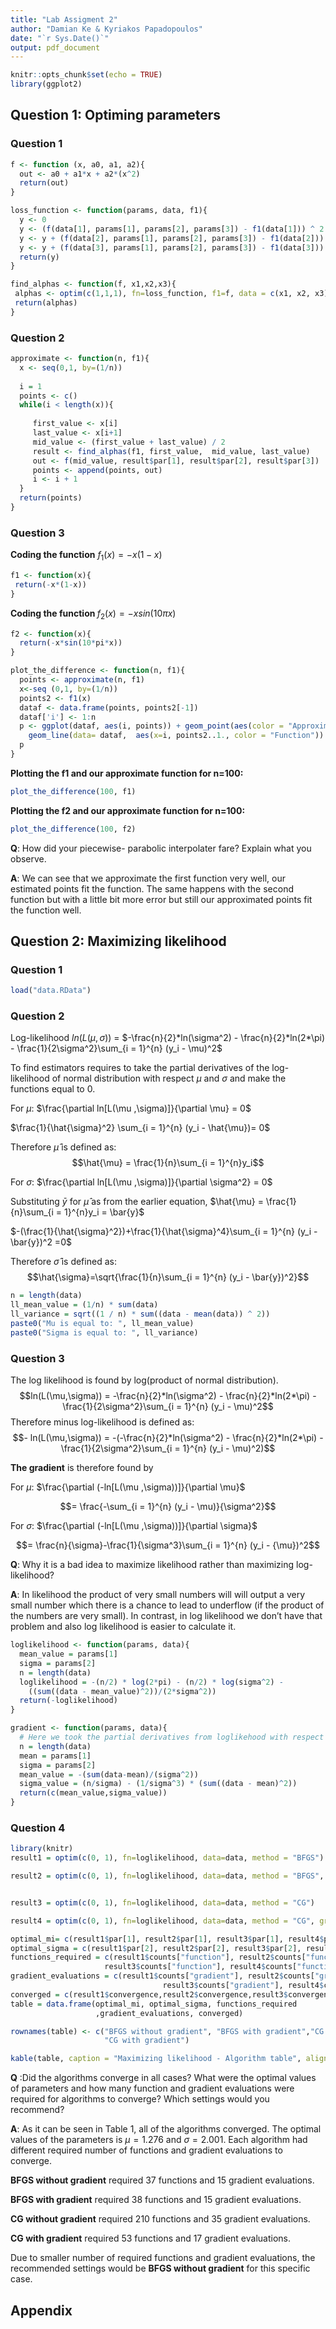 ```yaml
---
title: "Lab Assigment 2"
author: "Damian Ke & Kyriakos Papadopoulos"
date: "`r Sys.Date()`"
output: pdf_document
---
```


```r
knitr::opts_chunk$set(echo = TRUE)
library(ggplot2)
```

## Question 1: Optiming parameters

### Question 1

```r
f <- function (x, a0, a1, a2){
  out <- a0 + a1*x + a2*(x^2)
  return(out)
}

loss_function <- function(params, data, f1){
  y <- 0
  y <- (f(data[1], params[1], params[2], params[3]) - f1(data[1])) ^ 2
  y <- y + (f(data[2], params[1], params[2], params[3]) - f1(data[2])) ^ 2
  y <- y + (f(data[3], params[1], params[2], params[3]) - f1(data[3])) ^ 2
  return(y)
}

find_alphas <- function(f, x1,x2,x3){
 alphas <- optim(c(1,1,1), fn=loss_function, f1=f, data = c(x1, x2, x3))
 return(alphas)
}

```

### Question 2

```r
approximate <- function(n, f1){
  x <- seq(0,1, by=(1/n))
  
  i = 1
  points <- c()
  while(i < length(x)){
    
     first_value <- x[i]
     last_value <- x[i+1]
     mid_value <- (first_value + last_value) / 2
     result <- find_alphas(f1, first_value,  mid_value, last_value)
     out <- f(mid_value, result$par[1], result$par[2], result$par[3])
     points <- append(points, out)
     i <- i + 1
  }
  return(points)
}
```

### Question 3

**Coding the function** 
$f_1(x) = -x(1-x)$
```r
f1 <- function(x){
 return(-x*(1-x)) 
}
```

**Coding the function **
$f_2(x)=-xsin(10\pi x)$
```r
f2 <- function(x){
  return(-x*sin(10*pi*x))
}
```

```r
plot_the_difference <- function(n, f1){
  points <- approximate(n, f1)
  x<-seq (0,1, by=(1/n))
  points2 <- f1(x)
  dataf <- data.frame(points, points2[-1])
  dataf['i'] <- 1:n
  p <- ggplot(dataf, aes(i, points)) + geom_point(aes(color = "Approximated points")) + 
    geom_line(data= dataf,  aes(x=i, points2..1., color = "Function"))
  p
}
```

**Plotting the f1 and our approximate function for n=100: **
```r
plot_the_difference(100, f1)
```

**Plotting the f2 and our approximate function for n=100: **
```r
plot_the_difference(100, f2)
```

**Q**: How did your piecewise- parabolic interpolater fare? Explain
what you observe.

**A**: We can see that we approximate the first function very well, our estimated
points fit the function. The same happens with the second function but with a little
bit more error but still our approximated points fit the function well.


## Question 2: Maximizing likelihood

### Question 1
```r
load("data.RData")
```

### Question 2
Log-likelihood $ln(L(\mu,\sigma))$ = $-\frac{n}{2}*ln(\sigma^2) - \frac{n}{2}*ln(2*\pi) - \frac{1}{2\sigma^2}\sum_{i = 1}^{n} (y_i - \mu)^2$

To find estimators requires to take the partial derivatives of the log-likelihood of normal distribution with respect $\mu$ and $\sigma$ and make the functions equal to 0.


For $\mu$:
$\frac{\partial ln[L(\mu ,\sigma)]}{\partial \mu} = 0$

$\frac{1}{\hat{\sigma}^2} \sum_{i = 1}^{n} (y_i - \hat{\mu})= 0$

Therefore $\hat{\mu}$ is defined as:
$$\hat{\mu} = \frac{1}{n}\sum_{i = 1}^{n}y_i$$


For $\sigma$:
$\frac{\partial ln[L(\mu ,\sigma)]}{\partial \sigma^2} = 0$

Substituting $\bar{y}$ for $\hat{\mu}$ as from the earlier equation, 
$\hat{\mu} = \frac{1}{n}\sum_{i = 1}^{n}y_i = \bar{y}$

$-(\frac{1}{\hat{\sigma}^2})+\frac{1}{\hat{\sigma}^4}\sum_{i = 1}^{n} (y_i - \bar{y})^2 =0$

Therefore $\hat{\sigma}$ is defined as:
$$\hat{\sigma}=\sqrt{\frac{1}{n}\sum_{i = 1}^{n} (y_i - \bar{y})^2}$$

```r
n = length(data)
ll_mean_value = (1/n) * sum(data)
ll_variance = sqrt((1 / n) * sum((data - mean(data)) ^ 2))
paste0("Mu is equal to: ", ll_mean_value)
paste0("Sigma is equal to: ", ll_variance)
```

### Question 3
The log likelihood is found by log(product of normal distribution).
$$ln(L(\mu,\sigma)) = -\frac{n}{2}*ln(\sigma^2) - \frac{n}{2}*ln(2*\pi) - \frac{1}{2\sigma^2}\sum_{i = 1}^{n} (y_i - \mu)^2$$
Therefore minus log-likelihood is defined as:
$$- ln(L(\mu,\sigma)) = -(-\frac{n}{2}*ln(\sigma^2) - \frac{n}{2}*ln(2*\pi) - \frac{1}{2\sigma^2}\sum_{i = 1}^{n} (y_i - \mu)^2)$$

**The gradient** is therefore found by

For $\mu$:
$\frac{\partial (-ln[L(\mu ,\sigma))]}{\partial \mu}$

$$= \frac{-\sum_{i = 1}^{n} (y_i - \mu)}{\sigma^2}$$

For $\sigma$:
$\frac{\partial (-ln[L(\mu ,\sigma))]}{\partial \sigma}$

$$= \frac{n}{\sigma}-\frac{1}{\sigma^3}\sum_{i = 1}^{n} (y_i - {\mu})^2$$

**Q**: Why it is a bad idea to maximize likelihood rather than maximizing log- likelihood?

**A**: In likelihood the product of very small numbers will will output a very small number which there is a chance to lead to underflow (if the product of the numbers are very small). In contrast, in log likelihood we don't have that problem and also log likelihood is easier to calculate it.

```r
loglikelihood <- function(params, data){
  mean_value = params[1]
  sigma = params[2]
  n = length(data)
  loglikelihood = -(n/2) * log(2*pi) - (n/2) * log(sigma^2) - 
    ((sum((data - mean_value)^2))/(2*sigma^2))
  return(-loglikelihood)
}

gradient <- function(params, data){
  # Here we took the partial derivatives from loglikehood with respect to mean and sigma
  n = length(data)
  mean = params[1]
  sigma = params[2]
  mean_value = -(sum(data-mean)/(sigma^2))
  sigma_value = (n/sigma) - (1/sigma^3) * (sum((data - mean)^2)) 
  return(c(mean_value,sigma_value))
}
```

### Question 4
```r
library(knitr)
result1 = optim(c(0, 1), fn=loglikelihood, data=data, method = "BFGS") 

result2 = optim(c(0, 1), fn=loglikelihood, data=data, method = "BFGS", gr=gradient) 


result3 = optim(c(0, 1), fn=loglikelihood, data=data, method = "CG") 

result4 = optim(c(0, 1), fn=loglikelihood, data=data, method = "CG", gr = gradient) 

optimal_mi= c(result1$par[1], result2$par[1], result3$par[1], result4$par[1])
optimal_sigma = c(result1$par[2], result2$par[2], result3$par[2], result4$par[2])
functions_required = c(result1$counts["function"], result2$counts["function"],
                     result3$counts["function"], result4$counts["function"])
gradient_evaluations = c(result1$counts["gradient"], result2$counts["gradient"],
                                  result3$counts["gradient"], result4$counts["gradient"])
converged = c(result1$convergence,result2$convergence,result3$convergence,result4$convergence)
table = data.frame(optimal_mi, optimal_sigma, functions_required 
                   ,gradient_evaluations, converged)

rownames(table) <- c("BFGS without gradient", "BFGS with gradient","CG without gradient", 
                     "CG with gradient")

kable(table, caption = "Maximizing likelihood - Algorithm table", align = "ccccc")
```


**Q** :Did the algorithms converge in all cases? What were the optimal values of parameters
and how many function and gradient evaluations were required for algorithms to converge?
Which settings would you recommend?


**A**: As it can be seen in Table 1, all of the algorithms converged.
The optimal values of the parameters is $\mu = 1.276$ and $\sigma = 2.001$.
Each algorithm had different required number of functions and gradient evaluations to converge.

**BFGS without gradient** required 37 functions and 15 gradient evaluations.

**BFGS with gradient** required 38 functions and 15 gradient evaluations.

**CG without gradient** required 210 functions and 35 gradient evaluations.

**CG with gradient** required 53 functions and 17 gradient evaluations.

Due to smaller number of required functions and gradient evaluations, the recommended settings
would be **BFGS without gradient** for this specific case.

## Appendix
```r
```